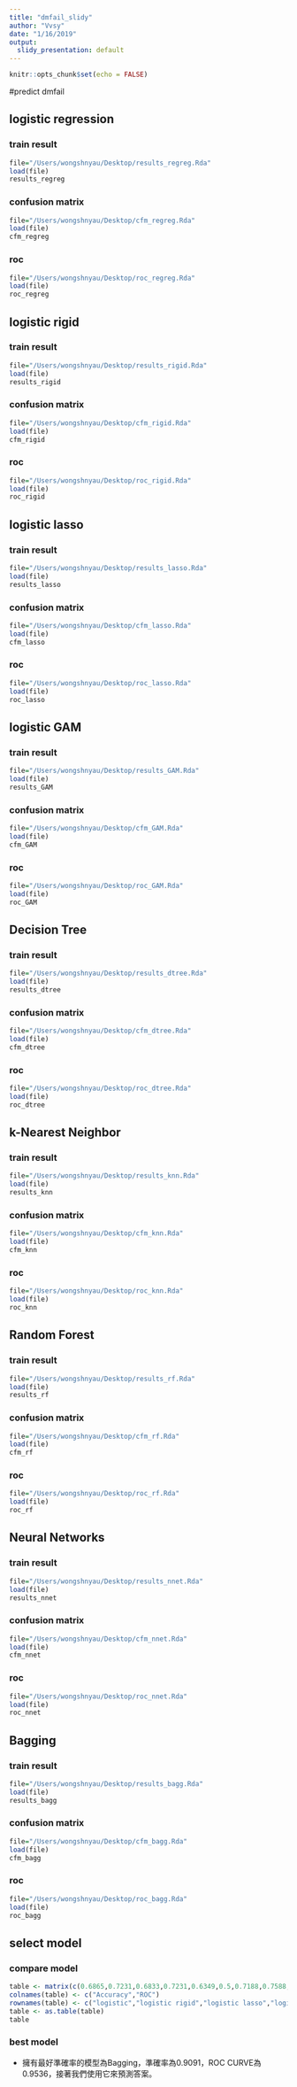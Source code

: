 ```yaml
---
title: "dmfail_slidy"
author: "Vvsy"
date: "1/16/2019"
output:
  slidy_presentation: default
---
```


```r
knitr::opts_chunk$set(echo = FALSE)
```

#predict dmfail

## logistic regression 
### train result
```r
file="/Users/wongshnyau/Desktop/results_regreg.Rda"
load(file)
results_regreg
```
### confusion matrix
```r
file="/Users/wongshnyau/Desktop/cfm_regreg.Rda"
load(file)
cfm_regreg
```
### roc
```r
file="/Users/wongshnyau/Desktop/roc_regreg.Rda"
load(file)
roc_regreg
```

## logistic rigid 
### train result
```r
file="/Users/wongshnyau/Desktop/results_rigid.Rda"
load(file)
results_rigid
```
### confusion matrix
```r
file="/Users/wongshnyau/Desktop/cfm_rigid.Rda"
load(file)
cfm_rigid
```
### roc
```r
file="/Users/wongshnyau/Desktop/roc_rigid.Rda"
load(file)
roc_rigid
```

## logistic lasso
### train result
```r
file="/Users/wongshnyau/Desktop/results_lasso.Rda"
load(file)
results_lasso
```
### confusion matrix
```r
file="/Users/wongshnyau/Desktop/cfm_lasso.Rda"
load(file)
cfm_lasso
```
### roc
```r
file="/Users/wongshnyau/Desktop/roc_lasso.Rda"
load(file)
roc_lasso
```

## logistic GAM
### train result
```r
file="/Users/wongshnyau/Desktop/results_GAM.Rda"
load(file)
results_GAM
```
### confusion matrix
```r
file="/Users/wongshnyau/Desktop/cfm_GAM.Rda"
load(file)
cfm_GAM
```
### roc
```r
file="/Users/wongshnyau/Desktop/roc_GAM.Rda"
load(file)
roc_GAM
```

## Decision Tree
### train result
```r
file="/Users/wongshnyau/Desktop/results_dtree.Rda"
load(file)
results_dtree
```
### confusion matrix
```r
file="/Users/wongshnyau/Desktop/cfm_dtree.Rda"
load(file)
cfm_dtree
```
### roc
```r
file="/Users/wongshnyau/Desktop/roc_dtree.Rda"
load(file)
roc_dtree
```

## k-Nearest Neighbor 
### train result
```r
file="/Users/wongshnyau/Desktop/results_knn.Rda"
load(file)
results_knn
```
### confusion matrix
```r
file="/Users/wongshnyau/Desktop/cfm_knn.Rda"
load(file)
cfm_knn
```
### roc
```r
file="/Users/wongshnyau/Desktop/roc_knn.Rda"
load(file)
roc_knn
```

## Random Forest
### train result
```r
file="/Users/wongshnyau/Desktop/results_rf.Rda"
load(file)
results_rf
```
### confusion matrix
```r
file="/Users/wongshnyau/Desktop/cfm_rf.Rda"
load(file)
cfm_rf
```
### roc
```r
file="/Users/wongshnyau/Desktop/roc_rf.Rda"
load(file)
roc_rf
```

## Neural Networks
### train result
```r
file="/Users/wongshnyau/Desktop/results_nnet.Rda"
load(file)
results_nnet
```
### confusion matrix
```r
file="/Users/wongshnyau/Desktop/cfm_nnet.Rda"
load(file)
cfm_nnet
```
### roc
```r
file="/Users/wongshnyau/Desktop/roc_nnet.Rda"
load(file)
roc_nnet
```

## Bagging
### train result
```r
file="/Users/wongshnyau/Desktop/results_bagg.Rda"
load(file)
results_bagg
```
### confusion matrix
```r
file="/Users/wongshnyau/Desktop/cfm_bagg.Rda"
load(file)
cfm_bagg
```
### roc
```r
file="/Users/wongshnyau/Desktop/roc_bagg.Rda"
load(file)
roc_bagg
```

## select model
### compare model 
```r
table <- matrix(c(0.6865,0.7231,0.6833,0.7231,0.6349,0.5,0.7188,0.7588,0.7176,0.7034,0.6816,0.6989,0.9053,0.9589,0.6457,0.6505,0.9091,0.9536),ncol=2,byrow=TRUE)
colnames(table) <- c("Accuracy","ROC")
rownames(table) <- c("logistic","logistic rigid","logistic lasso","logistic GAM","DT","K-NN","RF","NN","Bagging")
table <- as.table(table)
table
```
### best model
  - 擁有最好準確率的模型為Bagging，準確率為0.9091，ROC CURVE為0.9536，接著我們使用它來預測答案。
  
